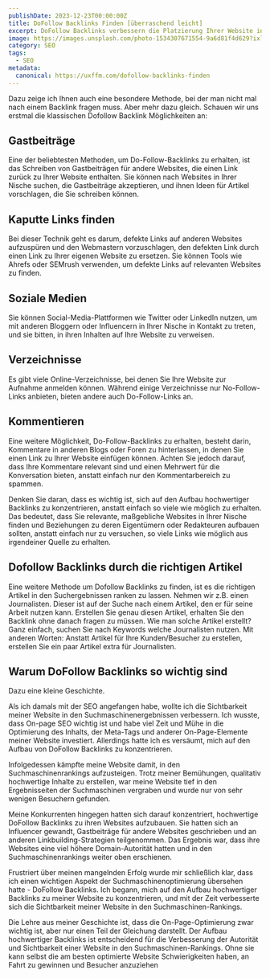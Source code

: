 ```yaml
---
publishDate: 2023-12-23T00:00:00Z
title: DoFollow Backlinks Finden [überraschend leicht]
excerpt: DoFollow Backlinks verbessern die Platzierung Ihrer Website in den SERPS (Suchmaschinenergebnissen). Heute zeige ich Ihnen einige Möglichkeiten, wie man diese DoFollow Backlinks finden kann und wie wichtig sie für die eigene SEO Strategie sind.
image: https://images.unsplash.com/photo-1534307671554-9a6d81f4d629?ixlib=rb-4.0.3&ixid=M3wxMjA3fDB8MHxwaG90by1wYWdlfHx8fGVufDB8fHx8fA%3D%3D&auto=format&fit=crop&w=1651&q=80
category: SEO
tags:
  - SEO
metadata:
  canonical: https://uxffm.com/dofollow-backlinks-finden
---
```



Dazu zeige ich Ihnen auch eine besondere Methode, bei der man nicht mal nach einem Backlink fragen muss. Aber mehr dazu gleich. Schauen wir uns erstmal die klassischen Dofollow Backlink Möglichkeiten an:

## Gastbeiträge
Eine der beliebtesten Methoden, um Do-Follow-Backlinks zu erhalten, ist das Schreiben von Gastbeiträgen für andere Websites, die einen Link zurück zu Ihrer Website enthalten. Sie können nach Websites in Ihrer Nische suchen, die Gastbeiträge akzeptieren, und ihnen Ideen für Artikel vorschlagen, die Sie schreiben können.

## Kaputte Links finden
Bei dieser Technik geht es darum, defekte Links auf anderen Websites aufzuspüren und den Webmastern vorzuschlagen, den defekten Link durch einen Link zu Ihrer eigenen Website zu ersetzen. Sie können Tools wie Ahrefs oder SEMrush verwenden, um defekte Links auf relevanten Websites zu finden.

## Soziale Medien
Sie können Social-Media-Plattformen wie Twitter oder LinkedIn nutzen, um mit anderen Bloggern oder Influencern in Ihrer Nische in Kontakt zu treten, und sie bitten, in ihren Inhalten auf Ihre Website zu verweisen.

## Verzeichnisse
Es gibt viele Online-Verzeichnisse, bei denen Sie Ihre Website zur Aufnahme anmelden können. Während einige Verzeichnisse nur No-Follow-Links anbieten, bieten andere auch Do-Follow-Links an.

## Kommentieren
Eine weitere Möglichkeit, Do-Follow-Backlinks zu erhalten, besteht darin, Kommentare in anderen Blogs oder Foren zu hinterlassen, in denen Sie einen Link zu Ihrer Website einfügen können. Achten Sie jedoch darauf, dass Ihre Kommentare relevant sind und einen Mehrwert für die Konversation bieten, anstatt einfach nur den Kommentarbereich zu spammen.

Denken Sie daran, dass es wichtig ist, sich auf den Aufbau hochwertiger Backlinks zu konzentrieren, anstatt einfach so viele wie möglich zu erhalten. Das bedeutet, dass Sie relevante, maßgebliche Websites in Ihrer Nische finden und Beziehungen zu deren Eigentümern oder Redakteuren aufbauen sollten, anstatt einfach nur zu versuchen, so viele Links wie möglich aus irgendeiner Quelle zu erhalten.

## Dofollow Backlinks durch die richtigen Artikel
Eine weitere Methode um Dofollow Backlinks zu finden, ist es die richtigen Artikel in den Suchergebnissen ranken zu lassen. Nehmen wir z.B. einen Journalisten. Dieser ist auf der Suche nach einem Artikel, den er für seine Arbeit nutzen kann. Erstellen Sie genau diesen Artikel, erhalten Sie den Backlink ohne danach fragen zu müssen. Wie man solche Artikel erstellt? Ganz einfach, suchen Sie nach Keywords welche Journalisten nutzen. Mit anderen Worten: Anstatt Artikel für Ihre Kunden/Besucher zu erstellen, erstellen Sie ein paar Artikel extra für Journalisten.

## Warum DoFollow Backlinks so wichtig sind
Dazu eine kleine Geschichte.

Als ich damals mit der SEO angefangen habe, wollte ich die Sichtbarkeit meiner Website in den Suchmaschinenergebnissen verbessern. Ich wusste, dass On-page SEO wichtig ist und habe viel Zeit und Mühe in die Optimierung des Inhalts, der Meta-Tags und anderer On-Page-Elemente meiner Website investiert. Allerdings hatte ich es versäumt, mich auf den Aufbau von DoFollow Backlinks zu konzentrieren.

Infolgedessen kämpfte meine Website damit, in den Suchmaschinenrankings aufzusteigen. Trotz meiner Bemühungen, qualitativ hochwertige Inhalte zu erstellen, war meine Website tief in den Ergebnisseiten der Suchmaschinen vergraben und wurde nur von sehr wenigen Besuchern gefunden.

Meine Konkurrenten hingegen hatten sich darauf konzentriert, hochwertige DoFollow Backlinks zu ihren Websites aufzubauen. Sie hatten sich an Influencer gewandt, Gastbeiträge für andere Websites geschrieben und an anderen Linkbuilding-Strategien teilgenommen. Das Ergebnis war, dass ihre Websites eine viel höhere Domain-Autorität hatten und in den Suchmaschinenrankings weiter oben erschienen.

Frustriert über meinen mangelnden Erfolg wurde mir schließlich klar, dass ich einen wichtigen Aspekt der Suchmaschinenoptimierung übersehen hatte - DoFollow Backlinks. Ich begann, mich auf den Aufbau hochwertiger Backlinks zu meiner Website zu konzentrieren, und mit der Zeit verbesserte sich die Sichtbarkeit meiner Website in den Suchmaschinen-Rankings.

Die Lehre aus meiner Geschichte ist, dass die On-Page-Optimierung zwar wichtig ist, aber nur einen Teil der Gleichung darstellt. Der Aufbau hochwertiger Backlinks ist entscheidend für die Verbesserung der Autorität und Sichtbarkeit einer Website in den Suchmaschinen-Rankings. Ohne sie kann selbst die am besten optimierte Website Schwierigkeiten haben, an Fahrt zu gewinnen und Besucher anzuziehen

